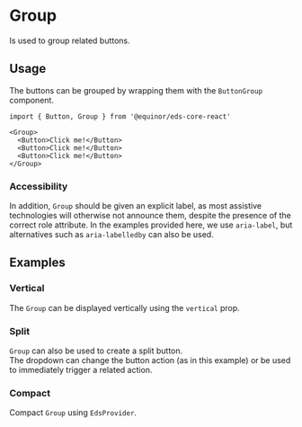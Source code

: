 
# Group

Is used to group related buttons.

<Links 
ariaUrl="https://w3c.github.io/aria/#group"
documentationUrl="https://eds.equinor.com/0b0c666ab/p/22cd7f-toggle-button/b/86826a"
sourceUrl="https://github.com/equinor/design-system/blob/develop/packages/eds-core-react/src/components/Group/Group.tsx"
npmUrl="https://www.npmjs.com/package/@equinor/eds-core-react/"
/>

<Story id="inputs-group--introduction" />
<PropsTable />

## Usage

The buttons can be grouped by wrapping them with the `ButtonGroup` component.

```tsx
import { Button, Group } from '@equinor/eds-core-react'

<Group>
  <Button>Click me!</Button>
  <Button>Click me!</Button>
  <Button>Click me!</Button>
</Group>
```

### Accessibility

In addition, `Group` should be given an explicit label, as most assistive technologies will otherwise not announce them, 
despite the presence of the correct role attribute. 
In the examples provided here, we use `aria-label`, but alternatives such as `aria-labelledby` can also be used.

## Examples

### Vertical

The `Group` can be displayed vertically using the `vertical` prop.

<Story id="inputs-group--vertical" />

### Split

`Group` can also be used to create a split button. <br />
The dropdown can change the button action (as in this example) or be used to immediately trigger a related action.
<Story id="inputs-group--split" />

### Compact

Compact `Group` using `EdsProvider`.
<Story id="inputs-group--compact" />